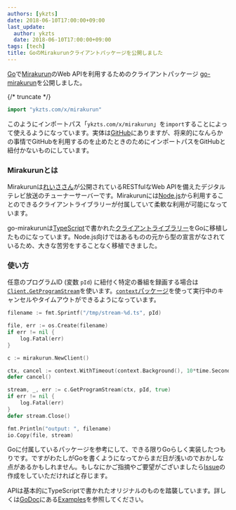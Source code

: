 ```yaml
---
authors: [ykzts]
date: 2018-06-10T17:00:00+09:00
last_update:
  author: ykzts
  date: 2018-06-10T17:00:00+09:00
tags: [tech]
title: GoのMirakurunクライアントパッケージを公開しました
---
```


[Go](https://golang.org/)で[Mirakurun](https://github.com/Chinachu/Mirakurun)のWeb APIを利用するためのクライアントパッケージ [go-mirakurun](https://github.com/ykzts/go-mirakurun)を公開しました。

{/* truncate */}

```go
import "ykzts.com/x/mirakurun"
```

このようにインポートパス「`ykzts.com/x/mirakurun`」を`import`することによって使えるようになっています。実体は[GitHub](https://github.com/ykzts/go-mirakurun)にありますが、将来的になんらかの事情でGitHubを利用するのを止めたときのためにインポートパスをGitHubと紐付かないものにしています。

### Mirakurunとは

Mirakurunは[れいささん](https://re1s.px.mw/)が公開されているRESTfulなWeb APIを備えたデジタルテレビ放送のチューナーサーバーです。Mirakurunには[Node.js](https://nodejs.org/ja/)から利用することのできるクライアントライブラリーが付属していて柔軟な利用が可能になっています。

go-mirakurunは[TypeScript](https://www.typescriptlang.org/)で書かれた[クライアントライブラリー](https://github.com/Chinachu/Mirakurun/blob/v2.0.0/src/client.ts)をGoに移植したものになっています。Node.js向けではあるものの元から型の宣言がなされているため、大きな苦労をすることなく移植できました。

### 使い方

任意のプログラムID (変数 `pId`) に紐付く特定の番組を録画する場合は[`Client.GetProgramStream`](https://godoc.org/ykzts.com/x/mirakurun#Client.GetProgramStream)を使います。[`context`パッケージ](https://golang.org/pkg/context/)を使って実行中のキャンセルやタイムアウトができるようになっています。

```go
filename := fmt.Sprintf("/tmp/stream-%d.ts", pId)

file, err := os.Create(filename)
if err != nil {
    log.Fatal(err)
}

c := mirakurun.NewClient()

ctx, cancel := context.WithTimeout(context.Background(), 10*time.Second)
defer cancel()

stream, _, err := c.GetProgramStream(ctx, pId, true)
if err != nil {
    log.Fatal(err)
}
defer stream.Close()

fmt.Println("output: ", filename)
io.Copy(file, stream)
```

Goに付属しているパッケージを参考にして、できる限りGoらしく実装したつもりです。ですがわたしがGoを書くようになってからまだ日が浅いのでおかしな点があるかもしれません。もしなにかご指摘やご要望がございましたら[Issue](https://github.com/ykzts/go-mirakurun/issues)の作成をしていただければと存じます。

APIは基本的にTypeScriptで書かれたオリジナルのものを踏襲しています。詳しくは[GoDoc](https://godoc.org/ykzts.com/x/mirakurun)にある[Examples](https://godoc.org/ykzts.com/x/mirakurun#pkg-examples)を参照してください。
